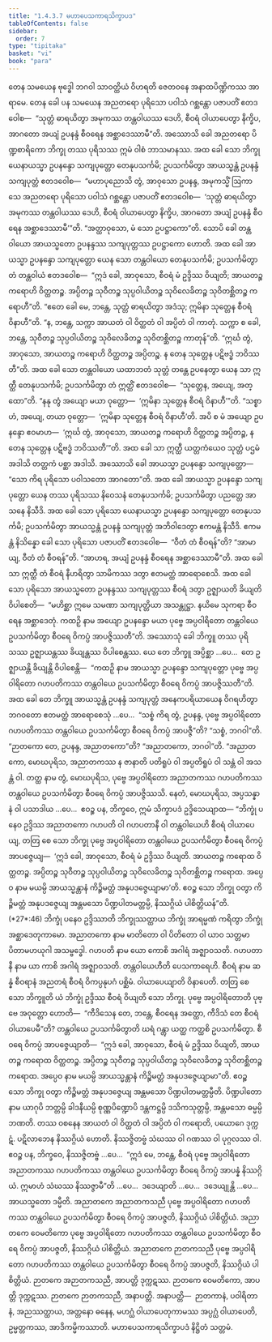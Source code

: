 ```yaml
---
title: "1.4.3.7 မဟာပေသကာရသိက္ခာပဒ"
tableOfContents: false
sidebar:
  order: 7
type: "tipitaka"
basket: "vi"
book: "para"
---
```



<DynamicBreadcrumb />

<Division number="641" book="para" e="ch" v="1" p="370">

<Paragraph number="2362" book="para">
တေန သမယေန ဗုဒ္ဓေါ ဘဂဝါ သာဝတ္ထိယံ ဝိဟရတိ ဇေတဝနေ အနာထပိဏ္ဍိကဿ အာရာမေ. တေန ခေါ ပန သမယေန အညတရော ပုရိသော ပဝါသံ ဂစ္ဆန္တော ပဇာပတိံ ဧတဒဝေါစ—  “သုတ္တံ ဓာရယိတွာ အမုကဿ တန္တဝါယဿ ဒေဟိ, စီဝရံ ဝါယာပေတွာ နိက္ခိပ, အာဂတော အယျံ ဥပနန္ဒံ စီဝရေန အစ္ဆာဒေဿာမီ”တိ. အဿောသိ ခေါ အညတရော ပိဏ္ဍစာရိကော ဘိက္ခု တဿ ပုရိသဿ ဣမံ ဝါစံ ဘာသမာနဿ. အထ ခေါ သော ဘိက္ခု ယေနာယသ္မာ ဥပနန္ဒော သကျပုတ္တော တေနုပသင်္ကမိ; ဥပသင်္ကမိတွာ အာယသ္မန္တံ ဥပနန္ဒံ သကျပုတ္တံ ဧတဒဝေါစ—  “မဟာပုညောသိ တွံ, အာဝုသော ဥပနန္ဒ, အမုကသ္မိံ ဩကာသေ အညတရော ပုရိသော ပဝါသံ ဂစ္ဆန္တော ပဇာပတိံ ဧတဒဝေါစ—  ‘သုတ္တံ ဓာရယိတွာ အမုကဿ တန္တဝါယဿ ဒေဟိ, စီဝရံ ဝါယာပေတွာ နိက္ခိပ, အာဂတော အယျံ ဥပနန္ဒံ စီဝရေန အစ္ဆာဒေဿာမီ’”တိ. “အတ္ထာဝုသော, မံ သော ဥပဋ္ဌာကော”တိ. သောပိ ခေါ တန္တဝါယော အာယသ္မတော ဥပနန္ဒဿ သကျပုတ္တဿ ဥပဋ္ဌာကော ဟောတိ.
</Paragraph>

<Paragraph number="2363" book="para">
အထ ခေါ အာယသ္မာ ဥပနန္ဒော သကျပုတ္တော ယေန သော တန္တဝါယော တေနုပသင်္ကမိ; ဥပသင်္ကမိတွာ တံ တန္တဝါယံ ဧတဒဝေါစ—  “ဣဒံ ခေါ, အာဝုသော, စီဝရံ မံ ဥဒ္ဒိဿ ဝိယျတိ; အာယတဉ္စ ကရောဟိ ဝိတ္ထတဉ္စ. အပ္ပိတဉ္စ သုဝီတဉ္စ သုပ္ပဝါယိတဉ္စ သုဝိလေခိတဉ္စ သုဝိတစ္ဆိတဉ္စ ကရောဟီ”တိ. “ဧတေ ခေါ မေ, ဘန္တေ, သုတ္တံ ဓာရယိတွာ အဒံသု; ဣမိနာ သုတ္တေန စီဝရံ ဝိနာဟီ”တိ. “န, ဘန္တေ, သက္ကာ အာယတံ ဝါ ဝိတ္ထတံ ဝါ အပ္ပိတံ ဝါ ကာတုံ. သက္ကာ စ ခေါ, ဘန္တေ, သုဝီတဉ္စ သုပ္ပဝါယိတဉ္စ သုဝိလေခိတဉ္စ သုဝိတစ္ဆိတဉ္စ ကာတုန်”တိ. “ဣင်္ဃ တွံ, အာဝုသော, အာယတဉ္စ ကရောဟိ ဝိတ္ထတဉ္စ အပ္ပိတဉ္စ. န တေန သုတ္တေန ပဋိဗဒ္ဓံ ဘဝိဿတီ”တိ.
</Paragraph>

<Paragraph number="2364" book="para">
အထ ခေါ သော တန္တဝါယော ယထာဘတံ သုတ္တံ တန္တေ ဥပနေတွာ ယေန သာ ဣတ္ထီ တေနုပသင်္ကမိ; ဥပသင်္ကမိတွာ တံ ဣတ္ထိံ ဧတဒဝေါစ—  “သုတ္တေန, အယျေ, အတ္ထော”တိ. “နနု တွံ အယျော မယာ ဝုတ္တော—  ‘ဣမိနာ သုတ္တေန စီဝရံ ဝိနာဟီ’”တိ. “သစ္စာဟံ, အယျေ, တယာ ဝုတ္တော—  ‘ဣမိနာ သုတ္တေန စီဝရံ ဝိနာဟီ’တိ. အပိ စ မံ အယျော ဥပနန္ဒော ဧဝမာဟ—  ‘ဣင်္ဃ တွံ, အာဝုသော, အာယတဉ္စ ကရောဟိ ဝိတ္ထတဉ္စ အပ္ပိတဉ္စ, န တေန သုတ္တေန ပဋိဗဒ္ဓံ ဘဝိဿတီ’”တိ. အထ ခေါ သာ ဣတ္ထီ ယတ္တကံယေဝ သုတ္တံ ပဌမံ အဒါသိ တတ္တကံ ပစ္ဆာ အဒါသိ. အဿောသိ ခေါ အာယသ္မာ ဥပနန္ဒော သကျပုတ္တော—  “သော ကိရ ပုရိသော ပဝါသတော အာဂတော”တိ. အထ ခေါ အာယသ္မာ ဥပနန္ဒော သကျပုတ္တော ယေန တဿ ပုရိသဿ နိဝေသနံ တေနုပသင်္ကမိ; ဥပသင်္ကမိတွာ ပညတ္တေ အာသနေ နိသီဒိ. အထ ခေါ သော ပုရိသော ယေနာယသ္မာ ဥပနန္ဒော သကျပုတ္တော တေနုပသင်္ကမိ; ဥပသင်္ကမိတွာ အာယသ္မန္တံ ဥပနန္ဒံ သကျပုတ္တံ အဘိဝါဒေတွာ ဧကမန္တံ နိသီဒိ. ဧကမန္တံ နိသိန္နော ခေါ သော ပုရိသော ပဇာပတိံ ဧတဒဝေါစ—  “ဝီတံ တံ စီဝရန်”တိ? “အာမာယျ, ဝီတံ တံ စီဝရန်”တိ. “အာဟရ, အယျံ ဥပနန္ဒံ စီဝရေန အစ္ဆာဒေဿာမီ”တိ. အထ ခေါ သာ ဣတ္ထီ တံ စီဝရံ နီဟရိတွာ သာမိကဿ ဒတွာ ဧတမတ္ထံ အာရောစေသိ. အထ ခေါ သော ပုရိသော အာယသ္မတော ဥပနန္ဒဿ သကျပုတ္တဿ စီဝရံ ဒတွာ ဥဇ္ဈာယတိ ခိယျတိ ဝိပါစေတိ—  “မဟိစ္ဆာ ဣမေ သမဏာ သကျပုတ္တိယာ အသန္တုဋ္ဌာ. နယိမေ သုကရာ စီဝရေန အစ္ဆာဒေတုံ. ကထဉှိ နာမ အယျော ဥပနန္ဒော မယာ ပုဗ္ဗေ အပ္ပဝါရိတော တန္တဝါယေ ဥပသင်္ကမိတွာ စီဝရေ ဝိကပ္ပံ အာပဇ္ဇိဿတီ”တိ.
</Paragraph>

<Paragraph number="2365" book="para">
အဿောသုံ ခေါ ဘိက္ခူ တဿ ပုရိသဿ ဥဇ္ဈာယန္တဿ ခိယျန္တဿ ဝိပါစေန္တဿ. ယေ တေ ဘိက္ခူ အပ္ပိစ္ဆာ …ပေ…  တေ ဥဇ္ဈာယန္တိ ခိယျန္တိ ဝိပါစေန္တိ—  “ကထဉှိ နာမ အာယသ္မာ ဥပနန္ဒော သကျပုတ္တော ပုဗ္ဗေ အပ္ပဝါရိတော ဂဟပတိကဿ တန္တဝါယေ ဥပသင်္ကမိတွာ စီဝရေ ဝိကပ္ပံ အာပဇ္ဇိဿတီ”တိ.
</Paragraph>

<Paragraph number="2366" book="para">
အထ ခေါ တေ ဘိက္ခူ အာယသ္မန္တံ ဥပနန္ဒံ သကျပုတ္တံ အနေကပရိယာယေန ဝိဂရဟိတွာ ဘဂဝတော ဧတမတ္ထံ အာရောစေသုံ …ပေ…  “သစ္စံ ကိရ တွံ, ဥပနန္ဒ, ပုဗ္ဗေ အပ္ပဝါရိတော ဂဟပတိကဿ တန္တဝါယေ ဥပသင်္ကမိတွာ စီဝရေ ဝိကပ္ပံ အာပဇ္ဇီ”တိ? “သစ္စံ, ဘဂဝါ”တိ. “ဉာတကော တေ, ဥပနန္ဒ, အညာတကော”တိ? “အညာတကော, ဘဂဝါ”တိ. “အညာတကော, မောဃပုရိသ, အညာတကဿ န ဇာနာတိ ပတိရူပံ ဝါ အပ္ပတိရူပံ ဝါ သန္တံ ဝါ အသန္တံ ဝါ. တတ္ထ နာမ တွံ, မောဃပုရိသ, ပုဗ္ဗေ အပ္ပဝါရိတော အညာတကဿ ဂဟပတိကဿ တန္တဝါယေ ဥပသင်္ကမိတွာ စီဝရေ ဝိကပ္ပံ အာပဇ္ဇိဿသိ. နေတံ, မောဃပုရိသ, အပ္ပသန္နာနံ ဝါ ပသာဒါယ …ပေ…  ဧဝဉ္စ ပန, ဘိက္ခဝေ, ဣမံ သိက္ခာပဒံ ဥဒ္ဒိသေယျာထ—
</Paragraph>

</Division>
<Division number="642" book="para" e="ch" v="1" p="372">

<Paragraph number="2367" book="para">
<Emphasis>“ဘိက္ခုံ ပနေဝ ဥဒ္ဒိဿ အညာတကော ဂဟပတိ ဝါ ဂဟပတာနီ ဝါ တန္တဝါယေဟိ စီဝရံ ဝါယာပေယျ, တတြ စေ သော ဘိက္ခု ပုဗ္ဗေ အပ္ပဝါရိတော တန္တဝါယေ ဥပသင်္ကမိတွာ စီဝရေ ဝိကပ္ပံ အာပဇ္ဇေယျ—  ‘ဣဒံ ခေါ, အာဝုသော, စီဝရံ မံ ဥဒ္ဒိဿ ဝိယျတိ. အာယတဉ္စ ကရောထ ဝိတ္ထတဉ္စ. အပ္ပိတဉ္စ သုဝီတဉ္စ သုပ္ပဝါယိတဉ္စ သုဝိလေခိတဉ္စ သုဝိတစ္ဆိတဉ္စ ကရောထ. အပ္ပေဝ နာမ မယမ္ပိ အာယသ္မန္တာနံ ကိဉ္စိမတ္တံ အနုပဒဇ္ဇေယျာမာ’တိ. ဧဝဉ္စ သော ဘိက္ခု ဝတွာ ကိဉ္စိမတ္တံ အနုပဒဇ္ဇေယျ အန္တမသော ပိဏ္ဍပါတမတ္တမ္ပိ, နိဿဂ္ဂိယံ ပါစိတ္တိယန်”</Emphasis>တိ. (*27*:<Emphasis>46</Emphasis>)
</Paragraph>

</Division>
<Division number="643" book="para" e="ch" v="1" p="372">

<Paragraph number="2368" book="para">
<Emphasis>ဘိက္ခုံ ပနေဝ ဥဒ္ဒိဿာ</Emphasis>တိ ဘိက္ခုဿတ္ထာယ ဘိက္ခုံ အာရမ္မဏံ ကရိတွာ ဘိက္ခုံ အစ္ဆာဒေတုကာမော.
</Paragraph>

<Paragraph number="2369" book="para">
<Emphasis>အညာတကော</Emphasis> နာမ မာတိတော ဝါ ပိတိတော ဝါ ယာဝ သတ္တမာ ပိတာမဟယုဂါ အသမ္ဗဒ္ဓေါ.
</Paragraph>

<Paragraph number="2370" book="para">
<Emphasis>ဂဟပတိ</Emphasis> နာမ ယော ကောစိ အဂါရံ အဇ္ဈာဝသတိ.
</Paragraph>

<Paragraph number="2371" book="para">
<Emphasis>ဂဟပတာနီ</Emphasis> နာမ ယာ ကာစိ အဂါရံ အဇ္ဈာဝသတိ.
</Paragraph>

<Paragraph number="2372" book="para">
<Emphasis>တန္တဝါယေဟီ</Emphasis>တိ ပေသကာရေဟိ.
</Paragraph>

<Paragraph number="2373" book="para">
<Emphasis>စီဝရံ</Emphasis> နာမ ဆန္နံ စီဝရာနံ အညတရံ စီဝရံ ဝိကပ္ပနုပဂံ ပစ္ဆိမံ.
</Paragraph>

<Paragraph number="2374" book="para">
<Emphasis>ဝါယာပေယျာ</Emphasis>တိ ဝိနာပေတိ.
</Paragraph>

<Paragraph number="2375" book="para">
<Emphasis>တတြ စေ သော ဘိက္ခူ</Emphasis>တိ ယံ ဘိက္ခုံ ဥဒ္ဒိဿ စီဝရံ ဝိယျတိ သော ဘိက္ခု.
</Paragraph>

<Paragraph number="2376" book="para">
<Emphasis>ပုဗ္ဗေ အပ္ပဝါရိတော</Emphasis>တိ ပုဗ္ဗေ အဝုတ္တော ဟောတိ—  “ကီဒိသေန တေ, ဘန္တေ, စီဝရေန အတ္ထော, ကီဒိသံ တေ စီဝရံ ဝါယာပေမီ”တိ?
</Paragraph>

<Paragraph number="2377" book="para">
<Emphasis>တန္တဝါယေ ဥပသင်္ကမိတွာ</Emphasis>တိ ဃရံ ဂန္တွာ ယတ္ထ ကတ္ထစိ ဥပသင်္ကမိတွာ.
</Paragraph>

<Paragraph number="2378" book="para">
<Emphasis>စီဝရေ ဝိကပ္ပံ အာပဇ္ဇေယျာ</Emphasis>တိ—  “ဣဒံ ခေါ, အာဝုသော, စီဝရံ မံ ဥဒ္ဒိဿ ဝိယျတိ, အာယတဉ္စ ကရောထ ဝိတ္ထတဉ္စ. အပ္ပိတဉ္စ သုဝီတဉ္စ သုပ္ပဝါယိတဉ္စ သုဝိလေခိတဉ္စ သုဝိတစ္ဆိတဉ္စ ကရောထ. အပ္ပေဝ နာမ မယမ္ပိ အာယသ္မန္တာနံ ကိဉ္စိမတ္တံ အနုပဒဇ္ဇေယျာမာ”တိ.
</Paragraph>

<Paragraph number="2379" book="para">
<Emphasis>ဧဝဉ္စ သော ဘိက္ခု ဝတွာ ကိဉ္စိမတ္တံ အနုပဒဇ္ဇေယျ အန္တမသော ပိဏ္ဍပါတမတ္တမ္ပီ</Emphasis>တိ. <Emphasis>ပိဏ္ဍပါတော</Emphasis> နာမ ယာဂုပိ ဘတ္တမ္ပိ ခါဒနီယမ္ပိ စုဏ္ဏပိဏ္ဍောပိ ဒန္တကဋ္ဌမ္ပိ ဒသိကသုတ္တမ္ပိ, အန္တမသော ဓမ္မမ္ပိ ဘဏတိ.
</Paragraph>

<Paragraph number="2380" book="para">
တဿ ဝစနေန အာယတံ ဝါ ဝိတ္ထတံ ဝါ အပ္ပိတံ ဝါ ကရောတိ, ပယောဂေ ဒုက္ကဋံ. ပဋိလာဘေန နိဿဂ္ဂိယံ ဟောတိ. နိဿဇ္ဇိတဗ္ဗံ သံဃဿ ဝါ ဂဏဿ ဝါ ပုဂ္ဂလဿ ဝါ. ဧဝဉ္စ ပန, ဘိက္ခဝေ, နိဿဇ္ဇိတဗ္ဗံ …ပေ…  “ဣဒံ မေ, ဘန္တေ, စီဝရံ ပုဗ္ဗေ အပ္ပဝါရိတော အညာတကဿ ဂဟပတိကဿ တန္တဝါယေ ဥပသင်္ကမိတွာ စီဝရေ ဝိကပ္ပံ အာပန္နံ နိဿဂ္ဂိယံ. ဣမာဟံ သံဃဿ နိဿဇ္ဇာမီ”တိ …ပေ…  ဒဒေယျာတိ …ပေ…  ဒဒေယျုန္တိ …ပေ…  အာယသ္မတော ဒမ္မီတိ.
</Paragraph>

</Division>
<Division number="644" book="para" e="ch" v="1" p="373">

<Paragraph number="2381" book="para">
အညာတကေ အညာတကသညီ ပုဗ္ဗေ အပ္ပဝါရိတော ဂဟပတိကဿ တန္တဝါယေ ဥပသင်္ကမိတွာ စီဝရေ ဝိကပ္ပံ အာပဇ္ဇတိ, နိဿဂ္ဂိယံ ပါစိတ္တိယံ. အညာတကေ ဝေမတိကော ပုဗ္ဗေ အပ္ပဝါရိတော ဂဟပတိကဿ တန္တဝါယေ ဥပသင်္ကမိတွာ စီဝရေ ဝိကပ္ပံ အာပဇ္ဇတိ, နိဿဂ္ဂိယံ ပါစိတ္တိယံ. အညာတကေ ဉာတကသညီ ပုဗ္ဗေ အပ္ပဝါရိတော ဂဟပတိကဿ တန္တဝါယေ ဥပသင်္ကမိတွာ စီဝရေ ဝိကပ္ပံ အာပဇ္ဇတိ, နိဿဂ္ဂိယံ ပါစိတ္တိယံ.
</Paragraph>

<Paragraph number="2382" book="para">
ဉာတကေ အဉာတကသညီ, အာပတ္တိ ဒုက္ကဋဿ. ဉာတကေ ဝေမတိကော, အာပတ္တိ ဒုက္ကဋဿ. ဉာတကေ ဉာတကသညီ, အနာပတ္တိ.
</Paragraph>

</Division>
<Division number="645" book="para" e="ch" v="1" p="374">

<Paragraph number="2383" book="para">
အနာပတ္တိ—  ဉာတကာနံ, ပဝါရိတာနံ, အညဿတ္ထာယ, အတ္တနော ဓနေန, မဟဂ္ဃံ ဝါယာပေတုကာမဿ အပ္ပဂ္ဃံ ဝါယာပေတိ, ဥမ္မတ္တကဿ, အာဒိကမ္မိကဿာတိ.

</Paragraph>
</Division>

<Paragraph number="2384" type="center" book="para">
မဟာပေသကာရသိက္ခာပဒံ နိဋ္ဌိတံ သတ္တမံ.
</Paragraph>